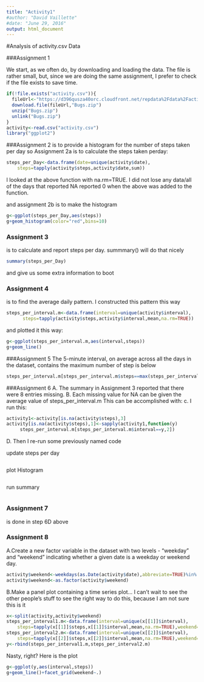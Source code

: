 ---
title: "Activity1"
#author: "David Vaillette"
#date: "June 29, 2016"
output: html_document
---
#Analysis of activity.csv Data

###Assignment 1

We start, as we often do, by downloading and loading the data.  The file is rather small, but, since we are doing the same assignment, I prefer to check if the file exists to save time. 

```{r setup}
if(!file.exists("activity.csv")){
  fileUrl<-"https://d396qusza40orc.cloudfront.net/repdata%2Fdata%2Factivity.zip"
  download.file(fileUrl,"Bugs.zip")
  unzip("Bugs.zip")
  unlink("Bugs.zip")
}
activity<-read.csv("activity.csv")
library("ggplot2")
```
###Assignment 2 
is to provide a histogram for the number of steps taken per day so Assignment 2a is to calculate the steps taken perday:
```{r steps_per_day}
steps_per_Day<-data.frame(date=unique(activity$date),
    steps=tapply(activity$steps,activity$date,sum))

```
I looked at the above function with na.rm=TRUE.  I did not lose any data/all of the days that reported NA reported 0 when the above was added to the function.

and assignment 2b is to make the histogram
```{r Make_Histogram}
g<-ggplot(steps_per_Day,aes(steps))
g+geom_histogram(color="red",bins=10)
```

### Assignment 3 
is to calculate and report steps per day.  summmary() will do that nicely
```{r write_med_mode}
summary(steps_per_Day)
```
and give us some extra information to boot

### Assignment 4
is to find the average daily pattern.  I constructed this pattern this way
```{r Make_steps_per_interval}
steps_per_interval.m<-data.frame(interval=unique(activity$interval),
      steps=tapply(activity$steps,activity$interval,mean,na.rm=TRUE))

```
and plotted it this way:
```{r Plot_steps_per_interval}
g<-ggplot(steps_per_interval.m,aes(interval,steps))
g+geom_line()


```

###Assignment 5
The 5-minute interval, on average across all the days in the dataset, contains the maximum number of step is below

```{r max}
steps_per_interval.m[steps_per_interval.m$steps==max(steps_per_interval.m$steps),1]
```
###Assignment 6
A.  The summary in Assignment 3 reported that there were 8 entries missing.
B.  Each missing value for NA can be given the average value of steps_per_interval.m  This can be accomplished with:
c. I run this:
```{r update_activity}
activity1<-activity[is.na(activity$steps),3]
activity[is.na(activity$steps),1]<-sapply(activity1,function(y) 
     steps_per_interval.m[steps_per_interval.m$interval==y,2])
```
D. Then I re-run some previously named code

update steps per day
```{r ref.label="steps_per_day"}
```
plot Histogram
```{r ref.label="Make_Histogram"}
```
run summary
```{r ref.label="write_med_mode"}
```
### Assignment 7
is done in step 6D above

### Assignment 8
A.Create a new factor variable in the dataset with two levels - "weekday" and "weekend" indicating whether a given date is a weekday or weekend day.
```{r weekend}
activity$weekend<-weekdays(as.Date(activity$date),abbreviate=TRUE)%in% c("Sat","Sun")
activity$weekend<-as.factor(activity$weekend)
```
B.Make a panel plot containing a time series plot...
I can't wait to see the other people's stuff to see the right way to do this, because I am not sure this is it
```{r gross_data_gather}
x<-split(activity,activity$weekend)
steps_per_interval1.m<-data.frame(interval=unique(x[[1]]$interval),
    steps=tapply(x[[1]]$steps,x[[1]]$interval,mean,na.rm=TRUE),weekend="Weekday")
steps_per_interval2.m<-data.frame(interval=unique(x[[2]]$interval),
    steps=tapply(x[[2]]$steps,x[[2]]$interval,mean,na.rm=TRUE),weekend="Weekend")
y<-rbind(steps_per_interval1.m,steps_per_interval2.m)
```
Nasty, right?
Here is the plot
```{r final_plot}
g<-ggplot(y,aes(interval,steps))
g+geom_line()+facet_grid(weekend~.)
```